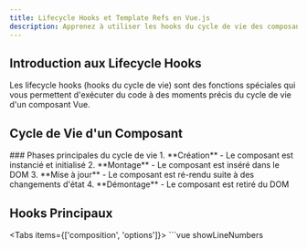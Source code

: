 ```yaml
---
title: Lifecycle Hooks et Template Refs en Vue.js
description: Apprenez à utiliser les hooks du cycle de vie des composants et les références de template pour interagir avec le DOM.
---
```



## Introduction aux Lifecycle Hooks

<Callout type="info">
  Les lifecycle hooks (hooks du cycle de vie) sont des fonctions spéciales qui vous permettent d'exécuter du code à des moments précis du cycle de vie d'un composant Vue.
</Callout>

## Cycle de Vie d'un Composant

<Steps>
### Phases principales du cycle de vie
1. **Création** - Le composant est instancié et initialisé
2. **Montage** - Le composant est inséré dans le DOM
3. **Mise à jour** - Le composant est ré-rendu suite à des changements d'état
4. **Démontage** - Le composant est retiré du DOM
</Steps>

## Hooks Principaux

<Tabs items={['composition', 'options']}>
  <Tab label="Composition API" value="composition">
    ```vue showLineNumbers
    <script setup>
    import { ref, onMounted, onUpdated, onBeforeUnmount, onUnmounted } from 'vue'
    
    const count = ref(0)
    
    // Création (pas de hook spécifique dans la Composition API, 
    // le code est exécuté à la création)
    console.log('Composant en cours de création...')
    
    // Appelé après que le composant a été monté
    onMounted(() => {
      console.log('Composant monté!')
      // Accès au DOM, initialisations de bibliothèques externes, etc.
    })
    
    // Appelé après une mise à jour du composant
    onUpdated(() => {
      console.log('Composant mis à jour!')
      // Accéder au DOM mis à jour
    })
    
    // Appelé juste avant que le composant ne soit démonté
    onBeforeUnmount(() => {
      console.log('Composant en cours de démontage...')
      // Nettoyage (annuler des événements, des timers, etc.)
    })
    
    // Appelé après que le composant a été démonté
    onUnmounted(() => {
      console.log('Composant démonté!')
      // Nettoyage final
    })
    </script>
    
    <template>
      <div>
        <p>Compteur: {{ count }}</p>
        <button @click="count++">Incrémenter</button>
      </div>
    </template>
    ```
  </Tab>
  <Tab label="Options API" value="options">
    ```vue showLineNumbers
    <script>
    export default {
      data() {
        return {
          count: 0
        }
      },
      
      // Appelés pendant la phase de création
      beforeCreate() {
        console.log('beforeCreate: avant l\'initialisation')
      },
      created() {
        console.log('created: après l\'initialisation')
        // Les données sont réactives, mais le template n'est pas encore rendu
      },
      
      // Appelés pendant la phase de montage
      beforeMount() {
        console.log('beforeMount: avant le premier rendu')
      },
      mounted() {
        console.log('mounted: après le premier rendu')
        // Le DOM est accessible, initialisations externes
      },
      
      // Appelés pendant les mises à jour
      beforeUpdate() {
        console.log('beforeUpdate: avant la mise à jour du DOM')
      },
      updated() {
        console.log('updated: après la mise à jour du DOM')
        // Le DOM a été mis à jour
      },
      
      // Appelés pendant le démontage
      beforeUnmount() {
        console.log('beforeUnmount: avant le démontage')
        // Nettoyage (événements, timers, etc.)
      },
      unmounted() {
        console.log('unmounted: après le démontage')
        // Nettoyage final
      }
    }
    </script>
    
    <template>
      <div>
        <p>Compteur: {{ count }}</p>
        <button @click="count++">Incrémenter</button>
      </div>
    </template>
    ```
  </Tab>
</Tabs>

## Hooks Supplémentaires

<Cards>
  <Card title="onErrorCaptured" icon="🐛">
    Appelé lorsqu'une erreur est capturée dans un composant enfant
  </Card>
  <Card title="onRenderTracked/onRenderTriggered" icon="🔍">
    Hooks de débogage pour suivre les dépendances qui déclenchent des rendus
  </Card>
  <Card title="onActivated/onDeactivated" icon="🔄">
    Utilisés avec `<KeepAlive>` pour les composants mis en cache
  </Card>
  <Card title="onServerPrefetch" icon="🖥️">
    Pour le rendu côté serveur, attend que les promesses soient résolues
  </Card>
</Cards>

## Cas d'Utilisation Courants

### 1. Initialisation et Nettoyage

```vue showLineNumbers
<script setup>
import { onMounted, onBeforeUnmount } from 'vue'

let intervalId = null

onMounted(() => {
  console.log('Initialisation de l\'intervalle')
  // Créer un timer qui s'exécute toutes les secondes
  intervalId = setInterval(() => {
    console.log('Tick!', new Date().toLocaleTimeString())
  }, 1000)
})

onBeforeUnmount(() => {
  console.log('Nettoyage de l\'intervalle')
  // Nettoyer le timer pour éviter les fuites de mémoire
  clearInterval(intervalId)
})
</script>

<template>
  <div>
    <h2>Composant avec timer</h2>
    <p>Vérifiez la console pour voir les "ticks"</p>
  </div>
</template>
```

### 2. Chargement de données

```vue showLineNumbers
<script setup>
import { ref, onMounted } from 'vue'

const users = ref([])
const loading = ref(true)
const error = ref(null)

onMounted(async () => {
  try {
    const response = await fetch('https://jsonplaceholder.typicode.com/users')
    
    if (!response.ok) {
      throw new Error(`Erreur HTTP: ${response.status}`)
    }
    
    users.value = await response.json()
  } catch (err) {
    error.value = err.message
    console.error('Erreur de chargement:', err)
  } finally {
    loading.value = false
  }
})
</script>

<template>
  <div>
    <h2>Liste d'utilisateurs</h2>
    
    <div v-if="loading" class="loading">
      Chargement en cours...
    </div>
    
    <div v-else-if="error" class="error">
      Erreur: {{ error }}
    </div>
    
    <ul v-else class="user-list">
      <li v-for="user in users" :key="user.id">
        {{ user.name }} ({{ user.email }})
      </li>
    </ul>
  </div>
</template>
```

## Introduction aux Template Refs

<Callout type="info">
  Les template refs vous permettent d'obtenir une référence directe à un élément du DOM ou à un composant enfant dans votre template.
</Callout>

## Création et Utilisation de Refs

<Tabs items={['composition', 'options']}>
  <Tab label="Composition API" value="composition">
    ```vue showLineNumbers
    <script setup>
    import { ref, onMounted } from 'vue'
    
    // Création d'une référence
    const inputRef = ref(null)
    const paragraphRef = ref(null)
    
    onMounted(() => {
      // Accès à l'élément DOM via .value
      inputRef.value.focus()
      console.log('Texte du paragraphe:', paragraphRef.value.textContent)
      
      // Modification directe de l'élément
      paragraphRef.value.style.color = 'blue'
    })
    
    function resetInput() {
      // Manipulation de l'élément référencé
      inputRef.value.value = ''
      inputRef.value.focus()
    }
    </script>
    
    <template>
      <div>
        <!-- Attribution de la référence avec l'attribut ref -->
        <input ref="inputRef" type="text" placeholder="Focus automatique">
        <button @click="resetInput">Réinitialiser</button>
        
        <p ref="paragraphRef">Ce texte sera bleu après le montage</p>
      </div>
    </template>
    ```
  </Tab>
  <Tab label="Options API" value="options">
    ```vue showLineNumbers
    <script>
    export default {
      data() {
        return {
          message: 'Hello Vue!'
        }
      },
      
      mounted() {
        // Accès aux refs via this.$refs
        this.$refs.inputEl.focus()
        
        // Modification du DOM
        this.$refs.paragraphEl.style.fontWeight = 'bold'
      },
      
      methods: {
        resetInput() {
          this.$refs.inputEl.value = ''
          this.$refs.inputEl.focus()
        }
      }
    }
    </script>
    
    <template>
      <div>
        <input ref="inputEl" type="text" placeholder="Focus automatique">
        <button @click="resetInput">Réinitialiser</button>
        
        <p ref="paragraphEl">{{ message }}</p>
      </div>
    </template>
    ```
  </Tab>
</Tabs>

## Référence à des Composants Enfants

```vue showLineNumbers
<!-- ChildComponent.vue -->
<script setup>
import { ref } from 'vue'

const count = ref(0)

// Exposer des méthodes au parent
const increment = () => {
  count.value++
}

const reset = () => {
  count.value = 0
}

// Rendre les méthodes accessibles au parent
defineExpose({
  increment,
  reset,
  getCount: () => count.value
})
</script>

<template>
  <div class="child-component">
    <h3>Composant Enfant</h3>
    <p>Compteur: {{ count }}</p>
  </div>
</template>

<!-- ParentComponent.vue -->
<script setup>
import { ref, onMounted } from 'vue'
import ChildComponent from './ChildComponent.vue'

const childRef = ref(null)

onMounted(() => {
  // Accès aux méthodes exposées du composant enfant
  console.log('Valeur initiale:', childRef.value.getCount())
})

function callChildMethod() {
  childRef.value.increment()
}

function resetChild() {
  childRef.value.reset()
}
</script>

<template>
  <div class="parent-component">
    <h2>Composant Parent</h2>
    
    <!-- Référence au composant enfant -->
    <ChildComponent ref="childRef" />
    
    <div class="buttons">
      <button @click="callChildMethod">Incrémenter l'enfant</button>
      <button @click="resetChild">Réinitialiser l'enfant</button>
    </div>
    
    <p>Utilisez ces boutons pour contrôler le compteur de l'enfant</p>
  </div>
</template>
```

## Refs avec v-for

```vue showLineNumbers
<script setup>
import { ref, onMounted } from 'vue'

const items = ref(['Item 1', 'Item 2', 'Item 3', 'Item 4', 'Item 5'])
const itemRefs = ref([])

onMounted(() => {
  console.log('Références aux éléments:', itemRefs.value)
  
  // Ajouter une classe à tous les éléments pairs
  itemRefs.value.forEach((el, index) => {
    if (index % 2 === 1) {
      el.classList.add('highlighted')
    }
  })
})
</script>

<template>
  <ul>
    <li 
      v-for="(item, index) in items" 
      :key="index"
      :ref="(el) => { if (el) itemRefs[index] = el }"
    >
      {{ item }}
    </li>
  </ul>
</template>

<style>
.highlighted {
  background-color: #ffeb3b;
  font-weight: bold;
}
</style>
```

## Intégration de Bibliothèques Tierces

```vue showLineNumbers
<script setup>
import { ref, onMounted, onBeforeUnmount } from 'vue'

// Supposons que nous voulons intégrer une bibliothèque graphique comme Chart.js
const chartRef = ref(null)
let chart = null

const chartData = {
  labels: ['Jan', 'Fev', 'Mar', 'Avr', 'Mai', 'Juin'],
  datasets: [{
    label: 'Ventes 2023',
    data: [12, 19, 3, 5, 2, 3],
    backgroundColor: 'rgba(75, 192, 192, 0.2)',
    borderColor: 'rgba(75, 192, 192, 1)',
    borderWidth: 1
  }]
}

onMounted(() => {
  // Normalement, vous importeriez Chart depuis 'chart.js'
  // import Chart from 'chart.js/auto'
  
  // Simulation de l'initialisation de Chart.js
  console.log('Initialisation du graphique sur:', chartRef.value)
  
  // Le code réel ressemblerait à ceci:
  // chart = new Chart(chartRef.value, {
  //   type: 'bar',
  //   data: chartData,
  //   options: { responsive: true }
  // })
  
  // Simulons l'objet chart pour l'exemple
  chart = {
    update: () => console.log('Graphique mis à jour'),
    destroy: () => console.log('Graphique détruit')
  }
})

function updateChart() {
  // Mise à jour du graphique existant
  if (chart) {
    // Dans un cas réel, vous modifieriez chart.data
    chart.update()
  }
}

onBeforeUnmount(() => {
  // Nettoyage de la bibliothèque tierce
  if (chart) {
    chart.destroy()
    chart = null
  }
})
</script>

<template>
  <div>
    <h2>Intégration de Chart.js</h2>
    
    <!-- Le canvas qui sera utilisé par Chart.js -->
    <canvas ref="chartRef" width="400" height="200"></canvas>
    
    <button @click="updateChart">Mettre à jour le graphique</button>
  </div>
</template>
```

## Exercice Pratique

<Callout type="info">
  Créez un composant d'éditeur de texte simple avec mise en forme et fonctionnalités en utilisant les refs et lifecycle hooks.
</Callout>

```vue showLineNumbers
<script setup>
import { ref, onMounted, onBeforeUnmount } from 'vue'

const editorRef = ref(null)
const toolbarButtons = ref([
  { name: 'bold', icon: 'B', command: 'bold' },
  { name: 'italic', icon: 'I', command: 'italic' },
  { name: 'underline', icon: 'U', command: 'underline' },
  { name: 'strikethrough', icon: 'S', command: 'strikeThrough' },
  { name: 'link', icon: '🔗', command: 'createLink' }
])

const content = ref('')
const wordCount = ref(0)
const charCount = ref(0)

// Initialiser l'éditeur après le montage
onMounted(() => {
  // Rendre l'éditeur modifiable
  editorRef.value.contentEditable = 'true'
  
  // Ajouter un écouteur d'événements pour la mise à jour des statistiques
  editorRef.value.addEventListener('input', updateStats)
  
  // Tester si on peut coller du texte
  document.addEventListener('paste', handlePaste)
})

// Nettoyer les écouteurs avant le démontage
onBeforeUnmount(() => {
  editorRef.value.removeEventListener('input', updateStats)
  document.removeEventListener('paste', handlePaste)
})

// Exécuter une commande d'édition
function executeCommand(command) {
  if (command === 'createLink') {
    const url = prompt('Entrez l\'URL:', 'https://')
    if (url) {
      document.execCommand(command, false, url)
    }
  } else {
    document.execCommand(command, false, null)
  }
  // Mettre le focus sur l'éditeur après l'exécution de la commande
  editorRef.value.focus()
}

// Mettre à jour les statistiques de texte
function updateStats() {
  content.value = editorRef.value.innerHTML
  
  // Calculer le nombre de mots
  const text = editorRef.value.innerText || ''
  const words = text.trim() ? text.trim().split(/\s+/) : []
  wordCount.value = words.length
  
  // Calculer le nombre de caractères
  charCount.value = text.length
}

// Gérer le collage de texte pour supprimer le formatage indésirable
function handlePaste(e) {
  if (document.activeElement === editorRef.value) {
    e.preventDefault()
    
    // Obtenir le texte brut du presse-papiers
    const text = (e.clipboardData || window.clipboardData).getData('text')
    
    // Insérer le texte à la position actuelle
    document.execCommand('insertText', false, text)
  }
}

// Sauvegarder le contenu
function saveContent() {
  localStorage.setItem('editor-content', content.value)
  alert('Contenu sauvegardé!')
}

// Charger le contenu sauvegardé
onMounted(() => {
  const savedContent = localStorage.getItem('editor-content')
  if (savedContent) {
    editorRef.value.innerHTML = savedContent
    updateStats()
  }
})
</script>

<template>
  <div class="text-editor">
    <div class="toolbar">
      <button 
        v-for="button in toolbarButtons" 
        :key="button.name"
        @click="executeCommand(button.command)"
        :title="button.name"
      >
        {{ button.icon }}
      </button>
    </div>
    
    <div 
      ref="editorRef"
      class="editor-content"
      placeholder="Commencez à écrire ici..."
    ></div>
    
    <div class="editor-footer">
      <div class="stats">
        <span>Mots: {{ wordCount }}</span>
        <span>Caractères: {{ charCount }}</span>
      </div>
      <button @click="saveContent" class="save-button">Sauvegarder</button>
    </div>
  </div>
</template>

<style scoped>
.text-editor {
  border: 1px solid #ddd;
  border-radius: 4px;
  box-shadow: 0 2px 4px rgba(0,0,0,0.1);
  margin: 20px auto;
  max-width: 700px;
}

.toolbar {
  padding: 10px;
  border-bottom: 1px solid #eee;
  display: flex;
  gap: 5px;
  background-color: #f9f9f9;
}

.toolbar button {
  width: 30px;
  height: 30px;
  border: 1px solid #ddd;
  background-color: white;
  border-radius: 3px;
  cursor: pointer;
}

.toolbar button:hover {
  background-color: #f0f0f0;
}

.editor-content {
  min-height: 200px;
  padding: 15px;
  outline: none;
  overflow-y: auto;
}

.editor-content:empty:before {
  content: attr(placeholder);
  color: #999;
}

.editor-footer {
  padding: 10px;
  display: flex;
  justify-content: space-between;
  align-items: center;
  border-top: 1px solid #eee;
  background-color: #f9f9f9;
}

.stats {
  color: #666;
  font-size: 0.9em;
}

.stats span {
  margin-right: 15px;
}

.save-button {
  background-color: #4CAF50;
  color: white;
  border: none;
  padding: 6px 12px;
  border-radius: 4px;
  cursor: pointer;
}
</style>
```

## Bonnes Pratiques

<Cards>
  <Card title="Nettoyage Approprié" icon="🧹">
    Utilisez toujours onBeforeUnmount pour nettoyer les ressources (timers, écouteurs d'événements)
  </Card>
  <Card title="Utilisation Minimale du DOM" icon="🔍">
    N'accédez au DOM avec les refs que lorsque c'est vraiment nécessaire
  </Card>
  <Card title="Séparation des Préoccupations" icon="🧩">
    Gardez la logique des hooks organisée par fonctionnalité
  </Card>
  <Card title="defineExpose" icon="📤">
    Exposez uniquement les méthodes et propriétés nécessaires aux composants parents
  </Card>
</Cards>

## Prochaines Étapes

<Cards>
  <Card title="Watchers" href="watchers" icon="👀">
    Apprenez à réagir aux changements de données
  </Card>
  <Card title="Composants" href="composants" icon="🧩">
    Découvrez comment créer et utiliser des composants réutilisables
  </Card>
</Cards> 